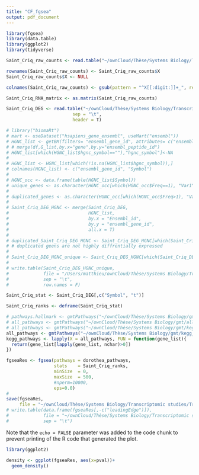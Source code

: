 ```yaml
---
title: "CF_fgsea"
output: pdf_document
---
```


```r
library(fgsea)
library(data.table)
library(ggplot2)
library(tidyverse)
```

```r
Saint_Criq_raw_counts <- read.table("~/ownCloud/Thèse/Systems Biology/Transcriptomic studies/Analyse Saint-Criq/Data/GSE154905_count_table_matrix.txt", sep = "\t", header = T)

rownames(Saint_Criq_raw_counts) <- Saint_Criq_raw_counts$X
Saint_Criq_raw_counts$X <- NULL

colnames(Saint_Criq_raw_counts) <- gsub(pattern = "^X[[:digit:]]+_", replacement = "", colnames(Saint_Criq_raw_counts))

Saint_Criq_RNA_matrix <- as.matrix(Saint_Criq_raw_counts)
```

```r
Saint_Criq_DEG <- read.table("~/ownCloud/Thèse/Systems Biology/Transcriptomic studies/Transcriptomic Analyses/Analyse Saint-Criq/DE_Analysis/Saint_Criq_UNC_without_NCF_2_DEG_limma_unique_HGNC_2021_01_27.txt",
                         sep = "\t",
                         header = T)
```

```r
# library("biomaRt")
# mart <- useDataset("hsapiens_gene_ensembl", useMart("ensembl"))
# HGNC_list <- getBM(filters= "ensembl_gene_id", attributes= c("ensembl_gene_id","hgnc_symbol"),values=Saint_Criq_DEG$Ensembl_id,mart= mart)
# # merge(df,G_list,by.x="gene",by.y="ensembl_peptide_id")
# HGNC_list[which(HGNC_list$hgnc_symbol==""),"hgnc_symbol"]<-NA
# 
# HGNC_list <- HGNC_list[which(!is.na(HGNC_list$hgnc_symbol)),]
# colnames(HGNC_list) <- c("ensembl_gene_id", "Symbol")
# 
# HGNC_occ <- data.frame(table(HGNC_list$Symbol))
# unique_genes <- as.character(HGNC_occ[which(HGNC_occ$Freq==1), "Var1"])
# 
# duplicated_genes <- as.character(HGNC_occ[which(HGNC_occ$Freq>1), "Var1"])
# 
# Saint_Criq_DEG_HGNC <- merge(Saint_Criq_DEG,
#                              HGNC_list,
#                              by.x = "Ensembl_id",
#                              by.y = "ensembl_gene_id",
#                              all.x = T)
# 
# duplicated_Saint_Criq_DEG_HGNC <- Saint_Criq_DEG_HGNC[which(Saint_Criq_DEG_HGNC$Symbol %in% duplicated_genes),]
# # duplicated geens are not highly diffrentially expressed 
# 
# Saint_Criq_DEG_HGNC_unique <- Saint_Criq_DEG_HGNC[which(Saint_Criq_DEG_HGNC$Symbol %in% unique_genes),]
# 
# write.table(Saint_Criq_DEG_HGNC_unique,
#             file = "/Users/matthieu/ownCloud/Thèse/Systems Biology/Transcriptomic studies/Analyse Saint-Criq/DE_Analysis/Saint_Criq_UNC_without_NCF_2_DEG_limma_unique_HGNC_2021_01_27.txt",
#             sep = "\t",
#             row.names = F)
```

```r
Saint_Criq_stat <- Saint_Criq_DEG[,c("Symbol", "t")]

Saint_Criq_ranks <- deframe(Saint_Criq_stat)
```


```r
# pathways.hallmark <- gmtPathways("~/ownCloud/Thèse/Systems Biology/gmt/h.all.v7.4.symbols.gmt")
# all_pathways <- gmtPathways("~/ownCloud/Thèse/Systems Biology/gmt/all_pathways_2022_01_12.gmt")
# all_pathways <- gmtPathways("~/ownCloud/Thèse/Systems Biology/gmt/kegg_pathways_test_gsea_2022_09_07.gmt")
all_pathways <- gmtPathways("~/ownCloud/Thèse/Systems Biology/gmt/kegg_from_omnipathR_gsea_2022_09_07.gmt")
kegg_pathways <- lapply(X = all_pathways, FUN = function(gene_list){
  return(gene_list[lapply(gene_list, nchar)>0])
})
```

```r
fgseaRes <- fgsea(pathways = dorothea_pathways, 
                  stats    = Saint_Criq_ranks,
                  minSize  = 0,
                  maxSize  = 500,
                  #nperm=10000,
                  eps=0.0)
# 
save(fgseaRes,
     file = "~/ownCloud/Thèse/Systems Biology/Transcriptomic studies/Transcriptomic Analyses/Analyse Saint-Criq/GSEA/Saint_Criq_UNC_without_NCF_2_fgsea_report_dorothea_pathways_2022_09_07.RData")
# write.table(data.frame(fgseaRes[,-c("leadingEdge")]),
#             file = "~/ownCloud/Thèse/Systems Biology/Transcriptomic studies/Analyse Clarke/GSEA/Clarke_fgsea_report_2021_01_14.tsv",
#             sep = "\t")
```

Note that the `echo = FALSE` parameter was added to the code chunk to prevent printing of the R code that generated the plot.

```r
library(ggplot2)

density <- ggplot(fgseaRes, aes(x=pval))+
  geom_density()
```